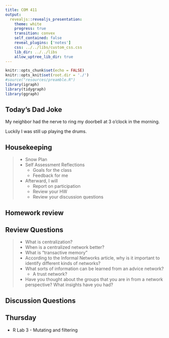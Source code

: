 ```yaml
---
title: COM 411
output: 
  revealjs::revealjs_presentation:
    theme: white
    progress: true
    transition: convex
    self_contained: false
    reveal_plugins: ['notes']
    css: ../../libs/custom_css.css
    lib_dir: ../../libs
    allow_uptree_lib_dir: true
---
```



```r
knitr::opts_chunk$set(echo = FALSE)
knitr::opts_knit$set(root.dir = './')
#source("resources/preamble.R")
library(igraph)
library(tidygraph)
library(ggraph)
```


## Today's Dad Joke

My neighbor had the nerve to ring my doorbell at 3 o'clock in the morning.

<span class='fragment'>
Luckily I was still up playing the drums.
</span>


## Housekeeping

> - Snow Plan
> - Self Assessment Reflections
>	- Goals for the class
>	- Feedback for me
> - Afterward, I will
>	- Report on participation
>	- Review your HW
>	- Review your discussion questions

## Homework review


## Review Questions

> - What is centralization?
> - When is a centralized network better?
> - What is "transactive memory"
> - According to the Informal Networks article, why is it important to identify different kinds of networks?
> - What sorts of information can be learned from an advice network?
>	- A trust network?
> - Have you thought about the groups that you are in from a network perspective? What insights have you had?

## Discussion Questions


## Thursday

- R Lab 3 - Mutating and filtering
